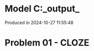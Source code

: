 # Model C:\Users\pedrocruz\Documents\GitHub\pyequa\examples\cloze\_output_

Produced in 2024-10-27 11:55:48

# Problem 01 - CLOZE
